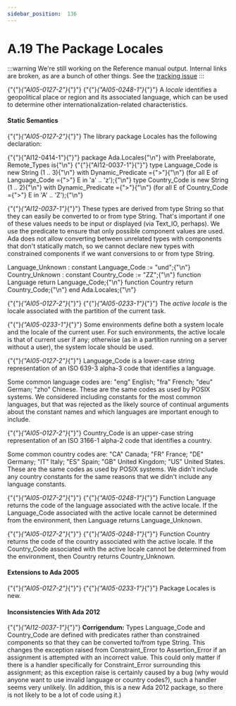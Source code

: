 ---
sidebar_position:  136
---

# A.19 The Package Locales

:::warning
We're still working on the Reference manual output.  Internal links are broken,
as are a bunch of other things.
See the [tracking issue](https://github.com/ada-lang-io/ada-lang-io/issues/20)
:::


<p>{"{"}<em>{"AI05-0127-2"}</em>{"}"} {"{"}<em>{"AI05-0248-1"}</em>{"}"} A <em>locale</em> identifies a geopolitical place or region and its associated language, which can be used to determine other internationalization-related characteristics. </p>

#### Static Semantics

<p>{"{"}<em>{"AI05-0127-2"}</em>{"}"} The library package Locales has the following declaration: </p>
<CodeBlock>
{"{"}{"AI12-0414-1"}{"}"} package Ada.Locales{"\n"}   with Preelaborate, Remote_Types is{"\n"}
</CodeBlock>

<CodeBlock>
{"{"}{"AI12-0037-1"}{"}"}    type Language_Code is new String (1 .. 3){"\n"}      with Dynamic_Predicate ={">"}{"\n"}         (for all E of Language_Code ={">"} E in 'a' .. 'z');{"\n"}   type Country_Code is new String (1 .. 2){"\n"}      with Dynamic_Predicate ={">"}{"\n"}         (for all E of Country_Code  ={">"} E in 'A' .. 'Z');{"\n"}
</CodeBlock>

<Admonition type="aarm" aarm="discussion" title="Discussion: ">
<p><strong></strong>{"{"}<em>{"AI12-0037-1"}</em>{"}"} These types are derived from type String so that they can easily be converted to or from type String. That's important if one of these values needs to be input or displayed (via Text_IO, perhaps). We use the predicate to ensure that only possible component values are used. Ada does not allow converting between unrelated types with components that don't statically match, so we cannot declare new types with constrained components if we want conversions to or from type String. </p></Admonition>

<CodeBlock>
   Language_Unknown : constant Language_Code := "und";{"\n"}   Country_Unknown : constant Country_Code := "ZZ";{"\n"}
</CodeBlock>

<CodeBlock>
   function Language return Language_Code;{"\n"}   function Country return Country_Code;{"\n"}
</CodeBlock>

<CodeBlock>
end Ada.Locales;{"\n"}
</CodeBlock>

<p>{"{"}<em>{"AI05-0127-2"}</em>{"}"} {"{"}<em>{"AI05-0233-1"}</em>{"}"} The <em>active locale</em> is the locale associated with the partition of the current task.</p>
<Admonition type="aarm" aarm="implementation-note" title="Implementation Note: ">
<p><strong></strong>{"{"}<em>{"AI05-0233-1"}</em>{"}"} Some environments define both a system locale and the locale of the current user. For such environments, the active locale is that of current user if any; otherwise (as in a partition running on a server without a user), the system locale should be used. </p></Admonition>

<p>{"{"}<em>{"AI05-0127-2"}</em>{"}"} Language_Code is a lower-case string representation of an ISO 639-3 alpha-3 code that identifies a language.</p>
<Admonition type="aarm" aarm="discussion" title="Discussion: ">
<p><strong></strong>Some common language codes are: "eng"  English; "fra"  French; "deu"  German; "zho"  Chinese. These are the same codes as used by POSIX systems. We considered including constants for the most common languages, but that was rejected as the likely source of continual arguments about the constant names and which languages are important enough to include. </p></Admonition>

<p>{"{"}<em>{"AI05-0127-2"}</em>{"}"} Country_Code is an upper-case string representation of an ISO 3166-1 alpha-2 code that identifies a country.</p>
<Admonition type="aarm" aarm="discussion" title="Discussion: ">
<p><strong></strong>Some common country codes are: "CA"  Canada; "FR"  France; "DE"  Germany; "IT"  Italy; "ES"  Spain; "GB"  United Kingdom; "US"  United States. These are the same codes as used by POSIX systems. We didn't include any country constants for the same reasons that we didn't include any language constants. </p></Admonition>

<p>{"{"}<em>{"AI05-0127-2"}</em>{"}"} {"{"}<em>{"AI05-0248-1"}</em>{"}"} Function Language returns the code of the language associated with the active locale. If the Language_Code associated with the active locale cannot be determined from the environment, then Language returns Language_Unknown.</p>
<p>{"{"}<em>{"AI05-0127-2"}</em>{"}"} {"{"}<em>{"AI05-0248-1"}</em>{"}"} Function Country returns the code of the country associated with the active locale. If the Country_Code associated with the active locale cannot be determined from the environment, then Country returns Country_Unknown.</p>

#### Extensions to Ada 2005

<Admonition type="aarm" aarm="note" title="Note: ">
<p>{"{"}<em>{"AI05-0127-2"}</em>{"}"} {"{"}<em>{"AI05-0233-1"}</em>{"}"} Package Locales is new. </p></Admonition>


#### Inconsistencies With Ada 2012

<Admonition type="aarm" aarm="note" title="Note: ">
<p>{"{"}<em>{"AI12-0037-1"}</em>{"}"} <strong>Corrigendum:</strong> Types Language_Code and Country_Code are defined with predicates rather than constrained components so that they can be converted to/from type String. This changes the exception raised from Constraint_Error to Assertion_Error if an assignment is attempted with an incorrect value. This could only matter if there is a handler specifically for Constraint_Error surrounding this assignment; as this exception raise is certainly caused by a bug (why would anyone want to use invalid language or country codes?), such a handler seems very unlikely. (In addition, this is a new Ada 2012 package, so there is not likely to be a lot of code using it.) </p></Admonition>


